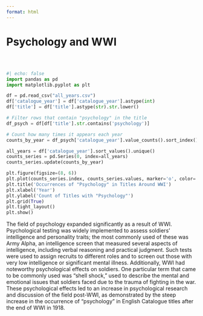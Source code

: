 ```yaml
--- 
format: html
---
```

<!-- no title in YAML front matter because it will be covered by the navbar - use html heading instead -->
<h1 class="page-top">Psychology and WWI</h1>

<div style="margin-top: 60px;"></div>

<!-- generate plot -->
```python
#| echo: false
import pandas as pd
import matplotlib.pyplot as plt

df = pd.read_csv("all_years.csv")
df['catalogue_year'] = df['catalogue_year'].astype(int)
df['title'] = df['title'].astype(str).str.lower()

# Filter rows that contain "psychology" in the title
df_psych = df[df['title'].str.contains('psychology')]

# Count how many times it appears each year
counts_by_year = df_psych['catalogue_year'].value_counts().sort_index()

all_years = df['catalogue_year'].sort_values().unique()
counts_series = pd.Series(0, index=all_years)
counts_series.update(counts_by_year)

plt.figure(figsize=(8, 6))
plt.plot(counts_series.index, counts_series.values, marker='o', color='brown')
plt.title('Occurrences of "Psychology" in Titles Around WWI')
plt.xlabel('Year')
plt.ylabel('Count of Titles with "Psychology"')
plt.grid(True)
plt.tight_layout()
plt.show()
```

<!-- context paragraph -->
The field of psychology expanded significantly as a result of WWI. Psychological testing was widely implemented to assess soldiers' intelligence and personality traits; the most commonly used of these was Army Alpha, an intelligence screen that measured several aspects of intelligence, including verbal reasoning and practical judgment. Such tests were used to assign recruits to different roles and to screen out those with very low intelligence or significant mental illness. Additionally, WWI had noteworthy psychological effects on soldiers. One particular term that came to be commonly used was "shell shock," used to describe the mental and emotional issues that soldiers faced due to the trauma of fighting in the war. These psychological effects led to an increase in psychological research and discussion of the field post-WWI, as demonstrated by the steep increase in the occurrence of "psychology" in English Catalogue titles after the end of WWI in 1918.



